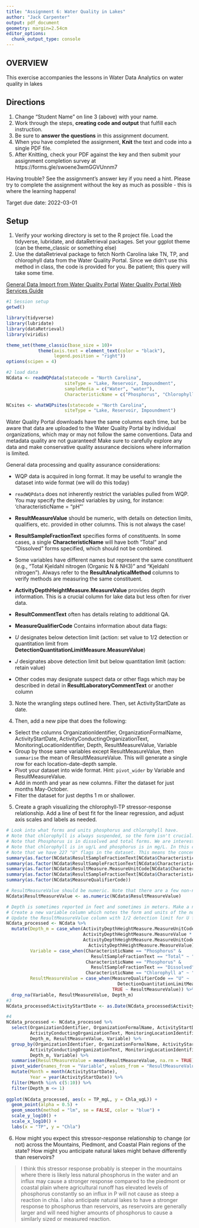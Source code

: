 ```yaml
---
title: "Assignment 6: Water Quality in Lakes"
author: "Jack Carpenter"
output: pdf_document
geometry: margin=2.54cm
editor_options: 
  chunk_output_type: console
---
```


## OVERVIEW

This exercise accompanies the lessons in Water Data Analytics on water quality in lakes

## Directions
1. Change "Student Name" on line 3 (above) with your name.
2. Work through the steps, **creating code and output** that fulfill each instruction.
3. Be sure to **answer the questions** in this assignment document.
4. When you have completed the assignment, **Knit** the text and code into a single PDF file.
5. After Knitting, check your PDF against the key and then submit your assignment completion survey at https://forms.gle/swoene3wmGGVUnnm7

Having trouble? See the assignment's answer key if you need a hint. Please try to complete the assignment without the key as much as possible - this is where the learning happens!

Target due date: 2022-03-01

## Setup

1. Verify your working directory is set to the R project file. Load the tidyverse, lubridate, and dataRetrieval packages. Set your ggplot theme (can be theme_classic or something else)
2. Use the dataRetrieval package to fetch North Carolina lake TN, TP, and chlorophyll data from the Water Quality Portal. Since we didn't use this method in class, the code is provided for you. Be patient; this query will take some time. 

[General Data Import from Water Quality Portal](https://rdrr.io/cran/dataRetrieval/man/readWQPdata.html)
[Water Quality Portal Web Services Guide](https://www.waterqualitydata.us/webservices_documentation/)

```r
#1 Session setup
getwd()

library(tidyverse)
library(lubridate)
library(dataRetrieval)
library(viridis)

theme_set(theme_classic(base_size = 10)+
            theme(axis.text = element_text(color = "black"),
                  legend.position = "right"))
options(scipen = 4)

#2 load data
NCdata <- readWQPdata(statecode = "North Carolina", 
                      siteType = "Lake, Reservoir, Impoundment", 
                      sampleMedia = c("Water", "water"), 
                      CharacteristicName = c("Phosphorus", "Chlorophyll a"))

NCsites <- whatWQPsites(statecode = "North Carolina", 
                      siteType = "Lake, Reservoir, Impoundment")
```

Water Quality Portal downloads have the same columns each time, but be aware that data are uploaded to the Water Quality Portal by individual organizations, which may or may not follow the same conventions. Data and metadata quality are not guaranteed! Make sure to carefully explore any data and make conservative quality assurance decisions where information is limited. 

General data processing and quality assurance considerations: 

*  WQP data is acquired in long format. It may be useful to wrangle the dataset into wide format (we will do this today)
*  `readWQPdata` does not inherently restrict the variables pulled from WQP. You may specify the desired variables by using, for instance: 'characteristicName = "pH"'
*  **ResultMeasureValue** should be numeric, with details on detection limits, qualifiers, etc. provided in other columns. This is not always the case! 
*  **ResultSampleFractionText** specifies forms of constituents. In some cases, a single **CharacteristicName** will have both "Total" and "Dissolved" forms specified, which should not be combined. 
*  Some variables have different names but represent the same constituent (e.g., "Total Kjeldahl nitrogen (Organic N & NH3)" and "Kjeldahl nitrogen"). Always refer to the **ResultAnalyticalMethod** columns to verify methods are measuring the same constituent.
*  **ActivityDepthHeightMeasure.MeasureValue** provides depth information. This is a crucial column for lake data but less often for river data.
*  **ResultCommentText** often has details relating to additional QA.
*  **MeasureQualifierCode** Contains information about data flags: 

  * *U* designates below detection limit (action: set value to 1/2 detection or quantitation limit from **DetectionQuantitationLimitMeasure.MeasureValue**)
  * *J* designates above detection limit but below quantitation limit (action: retain value)
  * Other codes may designate suspect data or other flags which may be described in detail in **ResultLaboratoryCommentText** or another column


3. Note the wrangling steps outlined here. Then, set ActivityStartDate as date.

4. Then, add a new pipe that does the following: 

* Select the columns OrganizationIdentifier, OrganizationFormalName, ActivityStartDate, 
ActivityConductingOrganizationText, MonitoringLocationIdentifier, Depth, ResultMeasureValue, Variable
* Group by those same variables except ResultMeasureValue, then `summarise` the mean of ResultMeasureValue. This will generate a single row for each location-date-depth sample. 
* Pivot your dataset into wide format. Hint: `pivot_wider` by Variable and ResultMeasureValue. 
* Add in month and year as new columns. Filter the dataset for just months May-October.
* Filter the dataset for just depths 1 m or shallower.

5. Create a graph visualizing the chlorophyll-TP stressor-response relationship. Add a line of best fit for the linear regression, and adjust axis scales and labels as needed. 

  
```r

# Look into what forms and units phosphorus and chlorophyll have. 
# Note that chlorophyll is always suspended, so the form isn't crucial.
# Note that Phosphorus is in dissolved and total forms. We are interested in total.
# Note that chlorophyll is in ug/L and phosphorus is in mg/L. In this case, we will assume NAs are consistent with the commonly used unit.
# Note that we have 227 "U" flags in the dataset. This means the concentration was below the detection limit. We will set those values to 1/2 detection limit.
summary(as.factor(NCdata$ResultSampleFractionText[NCdata$CharacteristicName == "Chlorophyll a"]))
summary(as.factor(NCdata$ResultSampleFractionText[NCdata$CharacteristicName == "Phosphorus"]))
summary(as.factor(NCdata$ResultMeasure.MeasureUnitCode[NCdata$CharacteristicName == "Phosphorus"]))
summary(as.factor(NCdata$ResultSampleFractionText[NCdata$CharacteristicName == "Phosphorus"]))
summary(as.factor(NCdata$MeasureQualifierCode))

# ResultMeasureValue should be numeric. Note that there are a few non-numeric entries in that column, so R will throw out a warning (you can ignore this warning).
NCdata$ResultMeasureValue <- as.numeric(NCdata$ResultMeasureValue)

# Depth is sometimes reported in feet and sometimes in meters. Make a new column with all depths in m.
# Create a new variable column which notes the form and units of the nutrient.
# Update the ResultMeasureValue column with 1/2 detection limit for U flag rows. Retain other samples as-is.
NCdata_processed <- NCdata %>%
  mutate(Depth_m = case_when(ActivityDepthHeightMeasure.MeasureUnitCode %in% c("feet", "ft") ~
                             ActivityDepthHeightMeasure.MeasureValue * 0.3048,
                             ActivityDepthHeightMeasure.MeasureUnitCode %in% c("meters", "m") ~
                               ActivityDepthHeightMeasure.MeasureValue),
         Variable = case_when(CharacteristicName == "Phosphorus" & 
                                ResultSampleFractionText == "Total" ~ "TP_mgL",
                              CharacteristicName == "Phosphorus" & 
                                ResultSampleFractionText == "Dissolved" ~ "TDP_mgL",
                              CharacteristicName == "Chlorophyll a" ~ "Chla_ugL"),
         ResultMeasureValue = case_when(MeasureQualifierCode == "U" ~
                                          DetectionQuantitationLimitMeasure.MeasureValue, 
                                        TRUE ~ ResultMeasureValue)) %>%
  drop_na(Variable, ResultMeasureValue, Depth_m)
#3
NCdata_processed$ActivityStartDate <- as.Date(NCdata_processed$ActivityStartDate, format = "%m/%d/%Y")

#4
NCdata_processed <- NCdata_processed %>%
  select(OrganizationIdentifier, OrganizationFormalName, ActivityStartDate,
         ActivityConductingOrganizationText, MonitoringLocationIdentifier,
         Depth_m, ResultMeasureValue, Variable) %>%
  group_by(OrganizationIdentifier, OrganizationFormalName, ActivityStartDate,
         ActivityConductingOrganizationText, MonitoringLocationIdentifier,
         Depth_m, Variable) %>%
  summarise(ResultMeasureValue = mean(ResultMeasureValue, na.rm = TRUE)) %>%
  pivot_wider(names_from = "Variable", values_from = "ResultMeasureValue") %>%
  mutate(Month = month(ActivityStartDate),
         Year = year(ActivityStartDate)) %>%
  filter(Month %in% c(5:10)) %>%
  filter(Depth_m <= 1)
  
ggplot(NCdata_processed, aes(x = TP_mgL, y = Chla_ugL)) +
  geom_point(alpha = 0.5) +
  geom_smooth(method = "lm", se = FALSE, color = "blue") +
  scale_y_log10() +
  scale_x_log10() +
  labs(x = "TP", y = "Chla")

```
  
6. How might you expect this stressor-response relationship to change (or not) across the Mountains, Piedmont, and Coastal Plain regions of the state? How might you anticipate natural lakes might behave differently than reservoirs?

> I think this stressor response probably is steeper in the mountains where there is likely less natural phosphorus in the water and an influx may cause a stronger response compared to the piedmont or coastal plain where agricultural runoff has elevated levels of phosphorus constantly so an influx in P will not cause as steep a reaction in chla. I also anticipate natural lakes to have a stronger response to phosphorus than reservoirs, as reservoirs are generally larger and will need higher amounts of phosphorus to cause a similarly sized or measured reaction.